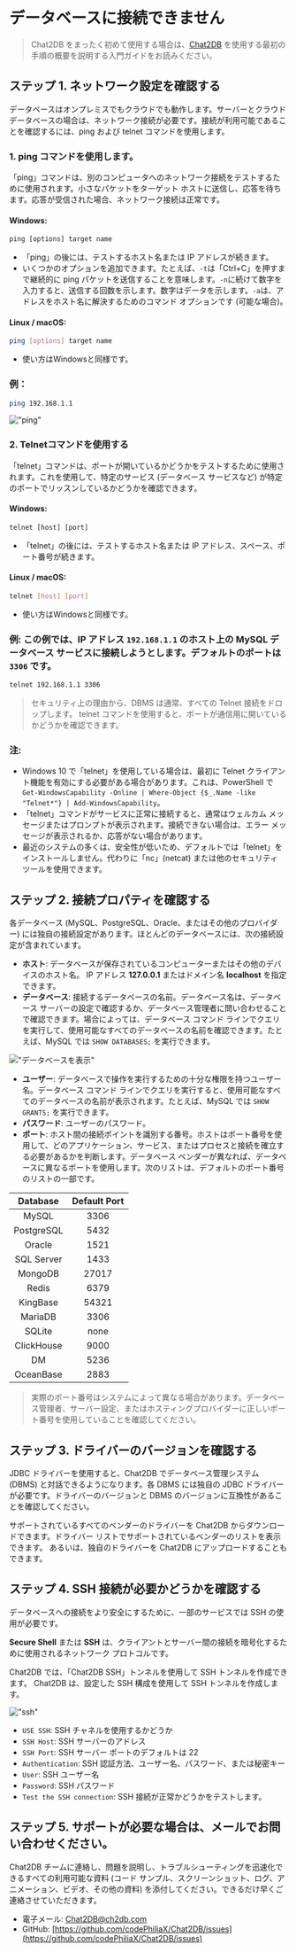 # データベースに接続できません

> Chat2DB をまったく初めて使用する場合は、[Chat2DB](https://docs.chat2db.ai/ja-JP/docs/start-guide/getting-started) を使用する最初の手順の概要を説明する入門ガイドをお読みください。

## ステップ 1. ネットワーク設定を確認する

データベースはオンプレミスでもクラウドでも動作します。サーバーとクラウド データベースの場合は、ネットワーク接続が必要です。接続が利用可能であることを確認するには、ping および telnet コマンドを使用します。

### 1. ping コマンドを使用します。

「ping」コマンドは、別のコンピュータへのネットワーク接続をテストするために使用されます。小さなパケットをターゲット ホストに送信し、応答を待ちます。応答が受信された場合、ネットワーク接続は正常です。

#### Windows:

```cmd
ping [options] target name
```

- 「ping」の後には、テストするホスト名または IP アドレスが続きます。
- いくつかのオプションを追加できます。たとえば、`-t`は「Ctrl+C」を押すまで継続的に ping パケットを送信することを意味します。`-n`に続けて数字を入力すると、送信する回数を示します。数字はデータを示します。`-a`は、アドレスをホスト名に解決するためのコマンド オプションです (可能な場合)。

#### Linux / macOS:

```bash
ping [options] target name
```

- 使い方はWindowsと同様です。

### 例：

```bash
ping 192.168.1.1
```

!["ping"](/image/questions/ping.png)


### 2. Telnetコマンドを使用する

「telnet」コマンドは、ポートが開いているかどうかをテストするために使用されます。これを使用して、特定のサービス (データベース サービスなど) が特定のポートでリッスンしているかどうかを確認できます。

#### Windows:

```cmd
telnet [host] [port]
```

- 「telnet」の後には、テストするホスト名または IP アドレス、スペース、ポート番号が続きます。

#### Linux / macOS:

```bash
telnet [host] [port]
```

- 使い方はWindowsと同様です。

### 例: この例では、IP アドレス `192.168.1.1` のホスト上の MySQL データベース サービスに接続しようとします。デフォルトのポートは `3306` です。

```bash
telnet 192.168.1.1 3306
```

> セキュリティ上の理由から、DBMS は通常、すべての Telnet 接続をドロップします。 telnet コマンドを使用すると、ポートが通信用に開いているかどうかを確認できます。

### 注:
- Windows 10 で「telnet」を使用している場合は、最初に Telnet クライアント機能を有効にする必要がある場合があります。これは、PowerShell で `Get-WindowsCapability -Online | Where-Object {$_.Name -like "Telnet*"} | Add-WindowsCapability`。
- 「telnet」コマンドがサービスに正常に接続すると、通常はウェルカム メッセージまたはプロンプトが表示されます。接続できない場合は、エラー メッセージが表示されるか、応答がない場合があります。
- 最近のシステムの多くは、安全性が低いため、デフォルトでは「telnet」をインストールしません。代わりに「nc」(netcat) または他のセキュリティ ツールを使用できます。

## ステップ 2. 接続プロパティを確認する

各データベース (MySQL、PostgreSQL、Oracle、またはその他のプロバイダー) には独自の接続設定があります。ほとんどのデータベースには、次の接続設定が含まれています。

- **ホスト**: データベースが保存されているコンピューターまたはその他のデバイスのホスト名。 IP アドレス **127.0.0.1** またはドメイン名 **localhost** を指定できます。
- **データベース**: 接続するデータベースの名前。データベース名は、データベース サーバーの設定で確認するか、データベース管理者に問い合わせることで確認できます。場合によっては、データベース コマンド ラインでクエリを実行して、使用可能なすべてのデータベースの名前を確認できます。たとえば、MySQL では `SHOW DATABASES;` を実行できます。

!["データベースを表示"](/image/questions/show.png)

- **ユーザー**: データベースで操作を実行するための十分な権限を持つユーザー名。データベース コマンド ラインでクエリを実行すると、使用可能なすべてのデータベースの名前が表示されます。たとえば、MySQL では `SHOW GRANTS;` を実行できます。
- **パスワード**: ユーザーのパスワード。
- **ポート**: ホスト間の接続ポイントを識別する番号。ホストはポート番号を使用して、どのアプリケーション、サービス、またはプロセスと接続を確立する必要があるかを判断します。データベース ベンダーが異なれば、データベースに異なるポートを使用します。次のリストは、デフォルトのポート番号のリストの一部です。

| Database | Default Port |
|:------------:|:--------:|
| MySQL | 3306 |
| PostgreSQL | 5432 |
| Oracle | 1521 |
| SQL Server | 1433 |
| MongoDB | 27017 |
| Redis | 6379 |
| KingBase | 54321 |
| MariaDB | 3306 |
| SQLite | none |
| ClickHouse | 9000 |
| DM | 5236 |
| OceanBase | 2883 |

> 実際のポート番号はシステムによって異なる場合があります。データベース管理者、サーバー設定、またはホスティングプロバイダーに正しいポート番号を使用していることを確認してください。

## ステップ 3. ドライバーのバージョンを確認する

JDBC ドライバーを使用すると、Chat2DB でデータベース管理システム (DBMS) と対話できるようになります。各 DBMS には独自の JDBC ドライバーが必要です。ドライバーのバージョンと DBMS のバージョンに互換性があることを確認してください。

サポートされているすべてのベンダーのドライバーを Chat2DB からダウンロードできます。ドライバー リストでサポートされているベンダーのリストを表示できます。
あるいは、独自のドライバーを Chat2DB にアップロードすることもできます。

## ステップ 4. SSH 接続が必要かどうかを確認する

データベースへの接続をより安全にするために、一部のサービスでは SSH の使用が必要です。

**Secure Shell** または **SSH** は、クライアントとサーバー間の接続を暗号化するために使用されるネットワーク プロトコルです。

Chat2DB では、「Chat2DB SSH」トンネルを使用して SSH トンネルを作成できます。 Chat2DB は、設定した SSH 構成を使用して SSH トンネルを作成します。

!["ssh"](/image/connection/ssh.png)

- `USE SSH`: SSH チャネルを使用するかどうか
- `SSH Host`: SSH サーバーのアドレス
- `SSH Port`: SSH サーバー ポートのデフォルトは 22
- `Authentication`: SSH 認証方法、ユーザー名、パスワード、または秘密キー
- `User`: SSH ユーザー名
- `Password`: SSH パスワード
- `Test the SSH connection`: SSH 接続が正常かどうかをテストします。

## ステップ 5. サポートが必要な場合は、メールでお問い合わせください。

Chat2DB チームに連絡し、問題を説明し、トラブルシューティングを迅速化できるすべての利用可能な資料 (コード サンプル、スクリーンショット、ログ、アニメーション、ビデオ、その他の資料) を添付してください。できるだけ早くご連絡させていただきます。

- 電子メール: [Chat2DB@ch2db.com](Chat2DB@ch2db.com)
- GitHub: [https://github.com/codePhiliaX/Chat2DB/issues](https://github.com/codePhiliaX/Chat2DB/issues)